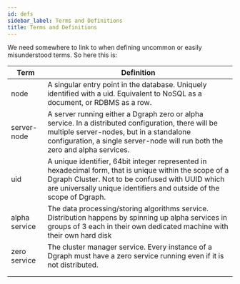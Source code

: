 ```yaml
---
id: defs
sidebar_label: Terms and Definitions
title: Terms and Definitions
---
```



<ComingSoon />

We need somewhere to link to when defining uncommon or easily misunderstood
terms. So here this is:

<table>
  <thead>
    <tr>
      <th>Term</th>
      <th>Definition</th>
    </tr>
  </thead>
  <tbody>
    <tr>
      <td>node</td>
      <td>
        A singular entry point in the database. Uniquely identified with a uid.
        Equivalent to NoSQL as a document, or RDBMS as a row.
      </td>
    </tr>
    <tr>
      <td>server-node</td>
      <td>
        A server running either a Dgraph zero or alpha service. In a distributed
        configuration, there will be multiple server-nodes, but in a standalone
        configuration, a single server-node will run both the zero and alpha
        services.
      </td>
    </tr>
    <tr>
      <td>uid</td>
      <td>
        A unique identifier, 64bit integer represented in hexadecimal form, that
        is unique within the scope of a Dgraph Cluster. Not to be confused with
        UUID which are universally unique identifiers and outside of the scope
        of Dgraph.
      </td>
    </tr>
    <tr>
      <td>alpha service</td>
      <td>
        The data processing/storing algorithms service. Distribution happens by
        spinning up alpha services in groups of 3 each in their own dedicated
        machine with their own hard disk
      </td>
    </tr>
    <tr>
      <td>zero service</td>
      <td>
        The cluster manager service. Every instance of a Dgraph must have a zero
        service running even if it is not distributed.
      </td>
    </tr>
    <tr>
      <td></td>
      <td></td>
    </tr>
    <tr>
      <td></td>
      <td></td>
    </tr>
  </tbody>
</table>
